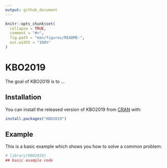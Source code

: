 ```yaml
---
output: github_document
---
```


<!-- README.md is generated from README.Rmd. Please edit that file -->

```r
knitr::opts_chunk$set(
  collapse = TRUE,
  comment = "#>",
  fig.path = "man/figures/README-",
  out.width = "100%"
)
```

# KBO2019

<!-- badges: start -->
<!-- badges: end -->

The goal of KBO2019 is to ...

## Installation

You can install the released version of KBO2019 from [CRAN](https://CRAN.R-project.org) with:

``` r
install.packages("KBO2019")
```

## Example

This is a basic example which shows you how to solve a common problem:

```r
# library(KBO2019)
## basic example code
```

